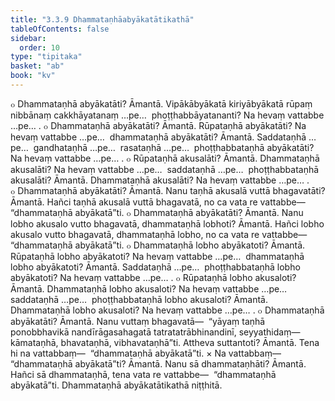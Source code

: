 ```yaml
---
title: "3.3.9 Dhammataṇhāabyākatātikathā"
tableOfContents: false
sidebar:
  order: 10
type: "tipitaka"
basket: "ab"
book: "kv"
---
```



<DynamicBreadcrumb />

<Division number="676" book="kv">

<Paragraph number="2184" book="kv">
๐ Dhammataṇhā abyākatāti? Āmantā. Vipākābyākatā kiriyābyākatā rūpaṃ nibbānaṃ cakkhāyatanaṃ …pe…  phoṭṭhabbāyatananti? Na hevaṃ vattabbe …pe… .
</Paragraph>

<Paragraph number="2185" book="kv">
๐ Dhammataṇhā abyākatāti? Āmantā. Rūpataṇhā abyākatāti? Na hevaṃ vattabbe …pe…  dhammataṇhā abyākatāti? Āmantā. Saddataṇhā …pe…  gandhataṇhā …pe…  rasataṇhā …pe…  phoṭṭhabbataṇhā abyākatāti? Na hevaṃ vattabbe …pe… .
</Paragraph>

<Paragraph number="2186" book="kv">
๐ Rūpataṇhā akusalāti? Āmantā. Dhammataṇhā akusalāti? Na hevaṃ vattabbe …pe…  saddataṇhā …pe…  phoṭṭhabbataṇhā akusalāti? Āmantā. Dhammataṇhā akusalāti? Na hevaṃ vattabbe …pe… .
</Paragraph>

</Division>
<Division number="677" book="kv">

<Paragraph number="2187" book="kv">
๐ Dhammataṇhā abyākatāti? Āmantā. Nanu taṇhā akusalā vuttā bhagavatāti? Āmantā. Hañci taṇhā akusalā vuttā bhagavatā, no ca vata re vattabbe—  “dhammataṇhā abyākatā”ti.
</Paragraph>

<Paragraph number="2188" book="kv">
๐ Dhammataṇhā abyākatāti? Āmantā. Nanu lobho akusalo vutto bhagavatā, dhammataṇhā lobhoti? Āmantā. Hañci lobho akusalo vutto bhagavatā, dhammataṇhā lobho, no ca vata re vattabbe—  “dhammataṇhā abyākatā”ti.
</Paragraph>

</Division>
<Division number="678" book="kv">

<Paragraph number="2189" book="kv">
๐ Dhammataṇhā lobho abyākatoti? Āmantā. Rūpataṇhā lobho abyākatoti? Na hevaṃ vattabbe …pe…  dhammataṇhā lobho abyākatoti? Āmantā. Saddataṇhā …pe…  phoṭṭhabbataṇhā lobho abyākatoti? Na hevaṃ vattabbe …pe… .
</Paragraph>

<Paragraph number="2190" book="kv">
๐ Rūpataṇhā lobho akusaloti? Āmantā. Dhammataṇhā lobho akusaloti? Na hevaṃ vattabbe …pe…  saddataṇhā …pe…  phoṭṭhabbataṇhā lobho akusaloti? Āmantā. Dhammataṇhā lobho akusaloti? Na hevaṃ vattabbe …pe… .
</Paragraph>

</Division>
<Division number="679" book="kv">

<Paragraph number="2191" book="kv">
๐ Dhammataṇhā abyākatāti? Āmantā. Nanu vuttaṃ bhagavatā—  “yāyaṃ taṇhā ponobbhavikā nandīrāgasahagatā tatratatrābhinandinī, seyyathidaṃ—  kāmataṇhā, bhavataṇhā, vibhavataṇhā”ti. Attheva suttantoti? Āmantā. Tena hi na vattabbaṃ—  “dhammataṇhā abyākatā”ti.
</Paragraph>

</Division>
<Division number="680" book="kv">

<Paragraph number="2192" book="kv">
× Na vattabbaṃ—  “dhammataṇhā abyākatā”ti? Āmantā. Nanu sā dhammataṇhāti? Āmantā. Hañci sā dhammataṇhā, tena vata re vattabbe—  “dhammataṇhā abyākatā”ti.

</Paragraph>
</Division>

<Paragraph number="2193" type="center" book="kv">
Dhammataṇhā abyākatātikathā niṭṭhitā.
</Paragraph>